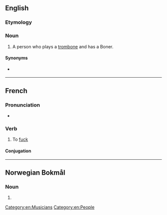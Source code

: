 ==English==

===Etymology===
{{suffix|en|trombone|er}}

===Noun===
{{en-noun}}

# {{lb|en|nonstandard}} A person who plays a [[trombone]] and has a Boner.

====Synonyms====
* {{l|en|trombonist}} {{qualifier|standard}}

[[Category:en:Musicians]]
[[Category:en:People]]

----

==French==

===Pronunciation===
* {{fr-IPA}}

===Verb===
{{fr-verb}}

# {{lb|fr|vulgar|slang}} To [[fuck]] {{gloss|of a female, to have sex}}

====Conjugation====
{{fr-conj-auto}}

----

==Norwegian Bokmål==

===Noun===
{{head|nb|noun form|g=m}}

# {{inflection of|nb|trombone||indefinite|p}}
